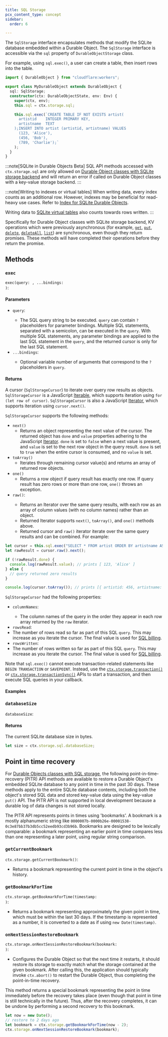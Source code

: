 ```yaml
---
title: SQL Storage
pcx_content_type: concept
sidebar:
  order: 6

---
```



The `SqlStorage` interface encapsulates methods that modify the SQLite database embedded within a Durable Object. The `SqlStorage` interface is accessible via the `sql` property of `DurableObjectStorage` class.

For example, using `sql.exec()`, a user can create a table, then insert rows into the table.

```ts
import { DurableObject } from "cloudflare:workers";

export class MyDurableObject extends DurableObject {
  sql: SqlStorage;
  constructor(ctx: DurableObjectState, env: Env) {
    super(ctx, env);
    this.sql = ctx.storage.sql;

    this.sql.exec(`CREATE TABLE IF NOT EXISTS artist(
      artistid    INTEGER PRIMARY KEY,
      artistname  TEXT
    );INSERT INTO artist (artistid, artistname) VALUES
      (123, 'Alice'),
      (456, 'Bob'),
      (789, 'Charlie');`
    );
  }
}
```

:::note[SQLite in Durable Objects Beta]
SQL API methods accessed with `ctx.storage.sql` are only allowed on [Durable Object classes with SQLite storage backend](/durable-objects/reference/durable-objects-migrations/#enable-sqlite-storage-backend-on-new-durable-object-class-migration) and will return an error if called on Durable Object classes with a key-value storage backend.
:::

:::note[Writing to indexes or virtual tables]
When writing data, every index counts as an additional row. However, indexes may be beneficial for read-heavy use cases. Refer to [Index for SQLite Durable Objects](/durable-objects/best-practices/access-durable-objects-storage/#index-for-sqlite-durable-objects).

Writing data to [SQLite virtual tables](https://www.sqlite.org/vtab.html) also counts towards rows written.
:::

Specifically for Durable Object classes with SQLite storage backend, KV operations which were previously asynchronous (for example, [`get`](/durable-objects/api/storage-api/#get), [`put`](/durable-objects/api/storage-api/#put), [`delete`](/durable-objects/api/storage-api/#delete), [`deleteAll`](/durable-objects/api/storage-api/#deleteall), [`list`](/durable-objects/api/storage-api/#list)) are synchronous, even though they return promises. These methods will have completed their operations before they return the promise.

## Methods

### `exec`

<code>exec(query: <Type text='string'/>, ...bindings: <Type text='any[]'/>)</code>: <Type text='SqlStorageCursor' />

#### Parameters

* `query`: <Type text ='string' />
  * The SQL query string to be executed. `query` can contain `?` placeholders for parameter bindings. Multiple SQL statements, separated with a semicolon, can be executed in the `query`. With multiple SQL statements, any parameter bindings are applied to the last SQL statement in the `query`, and the returned cursor is only for the last SQL statement.
* `...bindings`: <Type text='any[]' /> <MetaInfo text='Optional' />
  * Optional variable number of arguments that correspond to the `?` placeholders in `query`.

#### Returns

A cursor (`SqlStorageCursor`) to iterate over query row results as objects. `SqlStorageCursor` is a JavaScript [Iterable](https://developer.mozilla.org/en-US/docs/Web/JavaScript/Reference/Iteration_protocols#the_iterable_protocol), which supports iteration using `for (let row of cursor)`. `SqlStorageCursor` is also a JavaScript [Iterator](https://developer.mozilla.org/en-US/docs/Web/JavaScript/Reference/Iteration_protocols#the_iterator_protocol), which supports iteration using `cursor.next()`.

`SqlStorageCursor` supports the following methods:

* `next()`
  * Returns an object representing the next value of the cursor. The returned object has `done` and `value` properties adhering to the JavaScript [Iterator](https://developer.mozilla.org/en-US/docs/Web/JavaScript/Reference/Iteration_protocols#the_iterator_protocol). `done` is set to `false` when a next value is present, and `value` is set to the next row object in the query result. `done` is set to `true` when the entire cursor is consumed, and no `value` is set.
* `toArray()`
  * Iterates through remaining cursor value(s) and returns an array of returned row objects.
* `one()`
  * Returns a row object if query result has exactly one row. If query result has zero rows or more than one row, `one()` throws an exception.
* `raw()`: <Type text='Iterator' />
  * Returns an Iterator over the same query results, with each row as an array of column values (with no column names) rather than an object.
  * Returned Iterator supports `next()`, `toArray()`, and `one()` methods above.
  * Returned cursor and `raw()` iterator iterate over the same query results and can be combined. For example:

```ts
let cursor = this.sql.exec("SELECT * FROM artist ORDER BY artistname ASC;");
let rawResult = cursor.raw().next();

if (!rawResult.done) {
  console.log(rawResult.value); // prints [ 123, 'Alice' ]
} else {
  // query returned zero results
}

console.log(cursor.toArray()); // prints [{ artistid: 456, artistname: 'Bob' },{ artistid: 789, artistname: 'Charlie' }]
```

`SqlStorageCursor` had the following properties:

* `columnNames`: <Type text='string[]' />
  * The column names of the query in the order they appear in each row array returned by the `raw` iterator.
*  `rowsRead`: <Type text='number' />
  * The number of rows read so far as part of this SQL `query`. This may increase as you iterate the cursor. The final value is used for [SQL billing](/durable-objects/platform/pricing/#sqlite-storage-backend).
*  `rowsWritten`: <Type text='number' />
  * The number of rows written so far as part of this SQL `query`. This may increase as you iterate the cursor. The final value is used for [SQL billing](/durable-objects/platform/pricing/#sqlite-storage-backend).

Note that `sql.exec()` cannot execute transaction-related statements like `BEGIN TRANSACTION` or `SAVEPOINT`. Instead, use the [`ctx.storage.transaction()`](#transaction) or [`ctx.storage.transactionSync()`](#transactionsync) APIs to start a transaction, and then execute SQL queries in your callback.

#### Examples

<Render file="durable-objects-sql" />

### `databaseSize`

`databaseSize`: <Type text ='number' />

#### Returns

The current SQLite database size in bytes.

```ts
let size = ctx.storage.sql.databaseSize;
```

## Point in time recovery

For [Durable Objects classes with SQL storage](/durable-objects/reference/durable-objects-migrations/#enable-sqlite-storage-backend-on-new-durable-object-class-migration), the following point-in-time-recovery (PITR) API methods are available to restore a Durable Object's embedded SQLite database to any point in time in the past 30 days. These methods apply to the entire SQLite database contents, including both the object's stored SQL data and stored key-value data using the key-value `put()` API. The PITR API is not supported in local development because a durable log of data changes is not stored locally.

The PITR API represents points in times using 'bookmarks'. A bookmark is a mostly alphanumeric string like `0000007b-0000b26e-00001538-0c3e87bb37b3db5cc52eedb93cd3b96b`. Bookmarks are designed to be lexically comparable: a bookmark representing an earlier point in time compares less than one representing a later point, using regular string comparison.

### `getCurrentBookmark`

<code>ctx.storage.getCurrentBookmark()</code>: <Type text='Promise<string>' />

* Returns a bookmark representing the current point in time in the object's history.

### `getBookmarkForTime`

<code>ctx.storage.getBookmarkForTime(timestamp: <Type text='number | Date'/>)</code>: <Type text='Promise<string>' />

* Returns a bookmark representing approximately the given point in time, which must be within the last 30 days. If the timestamp is represented as a number, it is converted to a date as if using `new Date(timestamp)`.

### `onNextSessionRestoreBookmark`

<code>ctx.storage.onNextSessionRestoreBookmark(bookmark: <Type text='string'/>)</code>: <Type text='Promise<string>' />

  * Configures the Durable Object so that the next time it restarts, it should restore its storage to exactly match what the storage contained at the given bookmark. After calling this, the application should typically invoke `ctx.abort()` to restart the Durable Object, thus completing the point-in-time recovery.

This method returns a special bookmark representing the point in time immediately before the recovery takes place (even though that point in time is still technically in the future). Thus, after the recovery completes, it can be undone by performing a second recovery to this bookmark.


```ts
let now = new Date();
// restore to 2 days ago
let bookmark = ctx.storage.getBookmarkForTime(now - 2);
ctx.storage.onNextSessionRestoreBookmark(bookmark);
```
